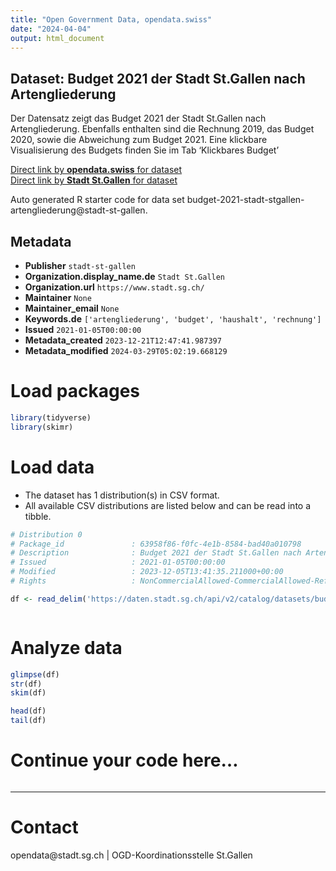 ```yaml
---
title: "Open Government Data, opendata.swiss"
date: "2024-04-04"
output: html_document
---
```


## Dataset: Budget 2021 der Stadt St.Gallen nach Artengliederung

Der Datensatz zeigt das Budget 2021 der Stadt St.Gallen nach Artengliederung. Ebenfalls enthalten sind die Rechnung 2019, das Budget 2020, sowie die Abweichung zum Budget 2021. Eine klickbare Visualisierung des Budgets finden Sie im Tab 'Klickbares Budget'

[Direct link by **opendata.swiss** for dataset](https://opendata.swiss/de/dataset/budget-2021-der-stadt-st-gallen-nach-artengliederung)<br>
[Direct link by **Stadt St.Gallen** for dataset](https://daten.stadt.sg.ch/explore/dataset/budget-2021-stadt-stgallen-artengliederung/)

Auto generated R starter code for data set budget-2021-stadt-stgallen-artengliederung@stadt-st-gallen.

## Metadata

- **Publisher** `stadt-st-gallen`
- **Organization.display_name.de** `Stadt St.Gallen`
- **Organization.url** `https://www.stadt.sg.ch/`
- **Maintainer** `None`
- **Maintainer_email** `None`
- **Keywords.de** `['artengliederung', 'budget', 'haushalt', 'rechnung']`
- **Issued** `2021-01-05T00:00:00`
- **Metadata_created** `2023-12-21T12:47:41.987397`
- **Metadata_modified** `2024-03-29T05:02:19.668129`


# Load packages

```r

library(tidyverse)
library(skimr)

```

# Load data

-   The dataset has 1 distribution(s) in CSV format.
-   All available CSV distributions are listed below and can be read into a tibble.

```r

# Distribution 0
# Package_id               : 63958f86-f0fc-4e1b-8584-bad40a010798
# Description              : Budget 2021 der Stadt St.Gallen nach Artengliederung (csv)
# Issued                   : 2021-01-05T00:00:00
# Modified                 : 2023-12-05T13:41:35.211000+00:00
# Rights                   : NonCommercialAllowed-CommercialAllowed-ReferenceRequired

df <- read_delim('https://daten.stadt.sg.ch/api/v2/catalog/datasets/budget-2021-stadt-stgallen-artengliederung/exports/csv')



```

# Analyze data

```r

glimpse(df)
str(df)
skim(df)

head(df)
tail(df)

```

# Continue your code here...

```r

```

------------------------------------------------------------------------

# Contact

opendata@stadt.sg.ch | OGD-Koordinationsstelle St.Gallen
